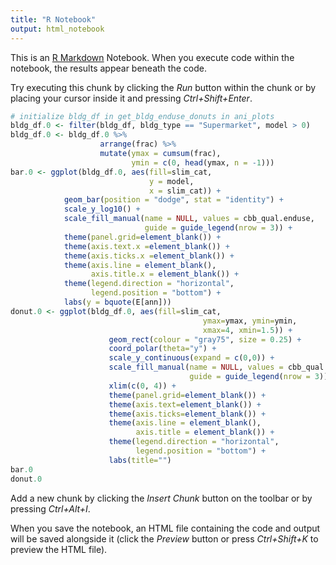 ```yaml
---
title: "R Notebook"
output: html_notebook
---
```


This is an [R Markdown](http://rmarkdown.rstudio.com) Notebook. When you execute code within the notebook, the results appear beneath the code. 

Try executing this chunk by clicking the *Run* button within the chunk or by placing your cursor inside it and pressing *Ctrl+Shift+Enter*. 

```r
# initialize bldg_df in get_bldg_enduse_donuts in ani_plots
bldg_df.0 <- filter(bldg_df, bldg_type == "Supermarket", model > 0)
bldg_df.0 <- bldg_df.0 %>%
                    arrange(frac) %>%
                    mutate(ymax = cumsum(frac),
                           ymin = c(0, head(ymax, n = -1)))
bar.0 <- ggplot(bldg_df.0, aes(fill=slim_cat,
                               y = model,
                               x = slim_cat)) +
            geom_bar(position = "dodge", stat = "identity") +
            scale_y_log10() +
            scale_fill_manual(name = NULL, values = cbb_qual.enduse,
                              guide = guide_legend(nrow = 3)) +
            theme(panel.grid=element_blank()) +
            theme(axis.text.x =element_blank()) +
            theme(axis.ticks.x =element_blank()) +
            theme(axis.line = element_blank(),
                  axis.title.x = element_blank()) +
            theme(legend.direction = "horizontal",
                  legend.position = "bottom") +
            labs(y = bquote(E[ann]))
donut.0 <- ggplot(bldg_df.0, aes(fill=slim_cat,
                                           ymax=ymax, ymin=ymin,
                                           xmax=4, xmin=1.5)) +
                      geom_rect(colour = "gray75", size = 0.25) +
                      coord_polar(theta="y") +
                      scale_y_continuous(expand = c(0,0)) +
                      scale_fill_manual(name = NULL, values = cbb_qual.enduse,
                                        guide = guide_legend(nrow = 3)) +
                      xlim(c(0, 4)) +
                      theme(panel.grid=element_blank()) +
                      theme(axis.text=element_blank()) +
                      theme(axis.ticks=element_blank()) +
                      theme(axis.line = element_blank(),
                            axis.title = element_blank()) +
                      theme(legend.direction = "horizontal",
                            legend.position = "bottom") +
                      labs(title="")
bar.0
donut.0
```

Add a new chunk by clicking the *Insert Chunk* button on the toolbar or by pressing *Ctrl+Alt+I*.

When you save the notebook, an HTML file containing the code and output will be saved alongside it (click the *Preview* button or press *Ctrl+Shift+K* to preview the HTML file).
